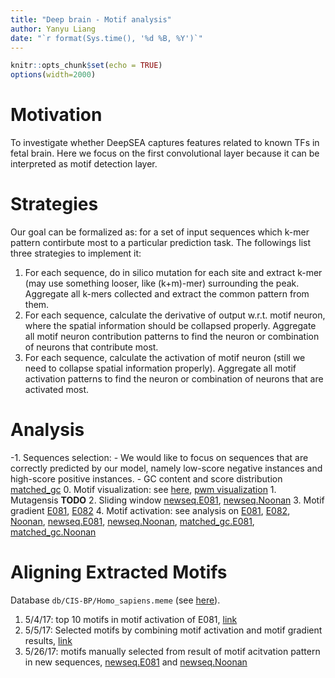 ```yaml
---
title: "Deep brain - Motif analysis"
author: Yanyu Liang
date: "`r format(Sys.time(), '%d %B, %Y')`"
---
```

    
<style>
pre code, pre, code {
    white-space: pre !important;
    overflow-x: scroll !important;
    word-break: keep-all !important;
    word-wrap: initial !important;
}
</style>
    
```r
knitr::opts_chunk$set(echo = TRUE)
options(width=2000)
```

# Motivation

To investigate whether DeepSEA captures features related to known TFs in fetal brain. Here we focus on the first convolutional layer because it can be interpreted as motif detection layer.

# Strategies
Our goal can be formalized as: for a set of input sequences which k-mer pattern contirbute most to a particular prediction task. The followings list three strategies to implement it:

1. For each sequence, do in silico mutation for each site and extract k-mer (may use something looser, like (k+m)-mer) surrounding the peak. Aggregate all k-mers collected and extract the common pattern from them.
2. For each sequence, calculate the derivative of output w.r.t. motif neuron, where the spatial information should be collapsed properly. Aggregate all motif neuron contribution patterns to find the neuron or combination of neurons that contribute most.
3. For each sequence, calculate the activation of motif neuron (still we need to collapse spatial information properly). Aggregate all motif activation patterns to find the neuron or combination of neurons that are activated most.

# Analysis

-1. Sequences selection:
    - We would like to focus on sequences that are correctly predicted by our model, namely low-score negative instances and high-score positive instances.
    - GC content and score distribution [matched_gc](https://rawgit.com/liangyy/deep_variant/code/motif_analysis/report/select_sequence/newseq.matchgc.gc.html)
0. Motif visualization: see [here](http://htmlpreview.github.io/?https://github.com/liangyy/deep_variant/blob/code/motif_analysis/report/Type1/motif_visualization/draw_list.html), [pwm visualization](http://htmlpreview.github.io/?https://github.com/liangyy/deep_variant/blob/code/motif_analysis/report/Type1/motif_visualization/pwm.html)
1. Mutagensis **TODO**
2. Sliding window [newseq.E081](https://rawgit.com/liangyy/deep_variant/code/motif_analysis/report/Type1/newseq.E081_sliding_window.html), [newseq.Noonan](https://rawgit.com/liangyy/deep_variant/code/motif_analysis/report/Type1/newseq.Noonan_sliding_window.html)
3. Motif gradient [E081](http://htmlpreview.github.io/?https://github.com/liangyy/deep_variant/blob/code/motif_analysis/report/Type1/E081_motif_gradient.html), [E082](http://htmlpreview.github.io/?https://github.com/liangyy/deep_variant/blob/code/motif_analysis/report/Type1/E082_motif_gradient.html)
4. Motif activation: see analysis on [E081](http://htmlpreview.github.io/?https://github.com/liangyy/deep_variant/blob/code/motif_analysis/report/Type1/E081_motif_activation.html), [E082](http://htmlpreview.github.io/?https://github.com/liangyy/deep_variant/blob/code/motif_analysis/report/Type1/E082_motif_activation.html), [Noonan](http://htmlpreview.github.io/?https://github.com/liangyy/deep_variant/blob/code/motif_analysis/report/Type1/Noonan_motif_activation.html), [newseq.E081](http://htmlpreview.github.io/?https://github.com/liangyy/deep_variant/blob/code/motif_analysis/report/Type1/newseq.E081_motif_activation.html), [newseq.Noonan](http://htmlpreview.github.io/?https://github.com/liangyy/deep_variant/blob/code/motif_analysis/report/Type1/newseq.Noonan_motif_activation.html), [matched_gc.E081](https://rawgit.com/liangyy/deep_variant/code/motif_analysis/report/Type1/newseq.matchgc.E081_motif_activation.html), [matched_gc.Noonan](https://rawgit.com/liangyy/deep_variant/code/motif_analysis/report/Type1/newseq.matchgc.Noonan_motif_activation.html)

# Aligning Extracted Motifs

Database `db/CIS-BP/Homo_sapiens.meme` (see [here](http://cisbp.ccbr.utoronto.ca/)).

1. 5/4/17: top 10 motifs in motif activation of E081, [link](https://liangyy.github.io/deep_variant/TOMTOM_050417.pdf)
2. 5/5/17: Selected motifs by combining motif activation and motif gradient results, [link](https://liangyy.github.io/deep_variant/TOMTOM_050517.pdf)
3. 5/26/17: motifs manually selected from result of motif acitvation pattern in new sequences,
[newseq.E081](https://liangyy.github.io/deep_variant/TOMTOM_newseq.E081.pdf) and 
[newseq.Noonan](https://liangyy.github.io/deep_variant/TOMTOM_newseq.Noonan.pdf)
